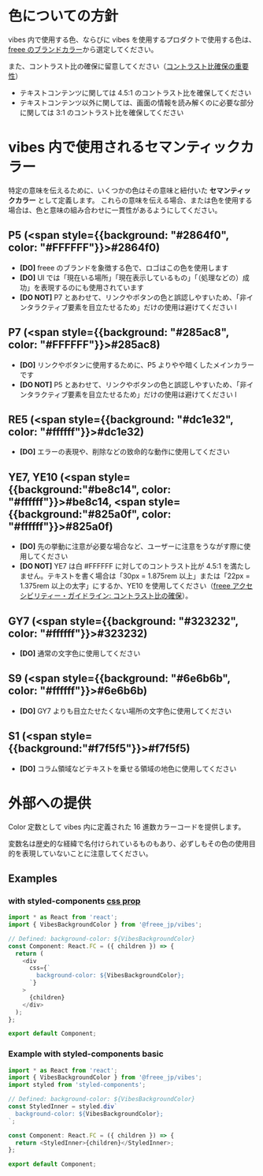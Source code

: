 
<Meta title="doc/Colors" />

# 色についての方針

vibes 内で使用する色、ならびに vibes を使用するプロダクトで使用する色は、[freee のブランドカラー](https://brand.freee.co.jp/designelements/color/)から選定してください。

また、コントラスト比の確保に留意してください（[コントラスト比確保の重要性](https://a11y-guidelines.freee.co.jp/explanations/contrast.html)）

- テキストコンテンツに関しては 4.5:1 のコントラスト比を確保してください
- テキストコンテンツ以外に関しては、画面の情報を読み解くのに必要な部分に関しては 3:1 のコントラスト比を確保してください

# vibes 内で使用されるセマンティックカラー

特定の意味を伝えるために、いくつかの色はその意味と紐付いた **セマンティックカラー** として定義します。
これらの意味を伝える場合、または色を使用する場合は、色と意味の組み合わせに一貫性があるようにしてください。

## P5 (<span style={{background: "#2864f0", color: "#FFFFFF"}}>#2864f0</span>)

- **[DO]** freee のブランドを象徴する色で、ロゴはこの色を使用します
- **[DO]** UI では「現在いる場所」「現在表示しているもの」「（処理などの）成功」を表現するのにも使用されています
- **[DO NOT]** P7 とあわせて、リンクやボタンの色と誤認しやすいため、「非インタラクティブ要素を目立たせるため」だけの使用は避けてください l

## P7 (<span style={{background: "#285ac8", color: "#FFFFFF"}}>#285ac8</span>)

- **[DO]** リンクやボタンに使用するために、P5 よりやや暗くしたメインカラーです
- **[DO NOT]** P5 とあわせて、リンクやボタンの色と誤認しやすいため、「非インタラクティブ要素を目立たせるため」だけの使用は避けてください l

## RE5 (<span style={{background: "#dc1e32", color: "#ffffff"}}>#dc1e32</span>)

- **[DO]** エラーの表現や、削除などの致命的な動作に使用してください

## YE7, YE10 (<span style={{background:"#be8c14", color: "#ffffff"}}>#be8c14</span>, <span style={{background:"#825a0f", color: "#ffffff"}}>#825a0f</span>)

- **[DO]** 先の挙動に注意が必要な場合など、ユーザーに注意をうながす際に使用してください
- **[DO NOT]** YE7 は白 #FFFFFF に対してのコントラスト比が 4.5:1 を満たしません。テキストを書く場合は「30px = 1.875rem 以上」または「22px = 1.375rem 以上の太字」にするか、YE10 を使用してください（[freee アクセシビリティー・ガイドライン: コントラスト比の確保](https://a11y-guidelines.freee.co.jp/categories/text.html#gl-text-contrast)）。

## GY7 (<span style={{background: "#323232", color: "#ffffff"}}>#323232</span>)

- **[DO]** 通常の文字色に使用してください

## S9 (<span style={{background: "#6e6b6b", color: "#ffffff"}}>#6e6b6b</span>)

- **[DO]** GY7 よりも目立たせたくない場所の文字色に使用してください

## S1 (<span style={{background:"#f7f5f5"}}>#f7f5f5</span>)

- **[DO]** コラム領域などテキストを乗せる領域の地色に使用してください

# 外部への提供

Color 定数として vibes 内に定義された 16 進数カラーコードを提供します。

変数名は歴史的な経緯で名付けられているものもあり、必ずしもその色の使用目的を表現していないことに注意してください。

## Examples

### with styled-components [css prop](https://styled-components.com/docs/api#css-prop)

```typescript
import * as React from 'react';
import { VibesBackgroundColor } from '@freee_jp/vibes';

// Defined: background-color: ${VibesBackgroundColor}
const Component: React.FC = ({ children }) => {
  return (
    <div
      css={`
        background-color: ${VibesBackgroundColor};
      `}
    >
      {children}
    </div>
  );
};

export default Component;
```

### Example with styled-components basic

```typescript
import * as React from 'react';
import { VibesBackgroundColor } from '@freee_jp/vibes';
import styled from 'styled-components';

// Defined: background-color: ${VibesBackgroundColor}
const StyledInner = styled.div`
  background-color: ${VibesBackgroundColor};
`;

const Component: React.FC = ({ children }) => {
  return <StyledInner>{children}</StyledInner>;
};

export default Component;
```
